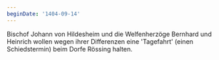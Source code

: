 ```yaml
---
beginDate: '1404-09-14'
---
```


Bischof Johann von Hildesheim und die Welfenherzöge Bernhard und Heinrich wollen
wegen ihrer Differenzen eine 'Tagefahrt' (einen Schiedstermin) beim Dorfe
Rössing halten.
